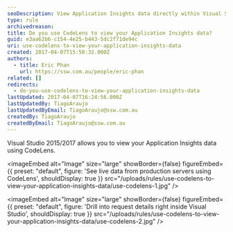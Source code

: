 ```yaml
---
seoDescription: View Application Insights data directly within Visual Studio using CodeLens, drill into request details for enhanced debugging and optimization.
type: rule
archivedreason:
title: Do you use CodeLens to view your Application Insights data?
guid: e3aa62b6-c154-4e25-b443-5dc2f71de94c
uri: use-codelens-to-view-your-application-insights-data
created: 2017-04-07T15:50:32.000Z
authors:
  - title: Eric Phan
    url: https://ssw.com.au/people/eric-phan
related: []
redirects:
  - do-you-use-codelens-to-view-your-application-insights-data
lastUpdated: 2017-04-07T16:24:56.000Z
lastUpdatedBy: TiagoAraujo
lastUpdatedByEmail: TiagoAraujo@ssw.com.au
createdBy: TiagoAraujo
createdByEmail: TiagoAraujo@ssw.com.au
---
```


Visual Studio 2015/2017 allows you to view your Application Insights data using CodeLens.

<imageEmbed
  alt="Image"
  size="large"
  showBorder={false}
  figureEmbed={{
    preset: "default",
    figure: 'See live data from production servers using CodeLens',
    shouldDisplay: true
  }}
  src="/uploads/rules/use-codelens-to-view-your-application-insights-data/use-codelens-1.jpg"
/>


<imageEmbed
  alt="Image"
  size="large"
  showBorder={false}
  figureEmbed={{
    preset: "default",
    figure: 'Drill into request details right inside Visual Studio',
    shouldDisplay: true
  }}
  src="/uploads/rules/use-codelens-to-view-your-application-insights-data/use-codelens-2.jpg"
/>
